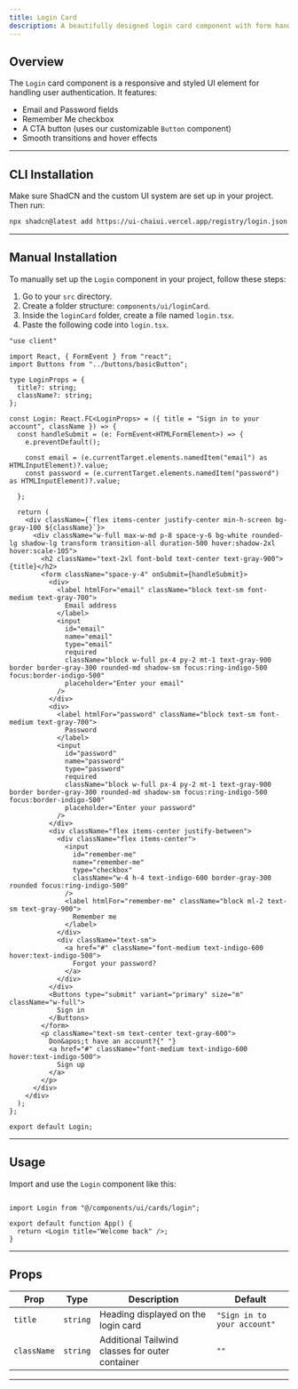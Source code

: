 ```yaml
---
title: Login Card
description: A beautifully designed login card component with form handling and button styling.
---
```



## Overview

The `Login` card component is a responsive and styled UI element for handling user authentication. It features:

- Email and Password fields  
- Remember Me checkbox  
- A CTA button (uses our customizable `Button` component)  
- Smooth transitions and hover effects

<ComponentPreview code={loginCardCode}>
  <Login />
</ComponentPreview>

---

## CLI Installation

Make sure ShadCN and the custom UI system are set up in your project. Then run:

```bash
npx shadcn@latest add https://ui-chaiui.vercel.app/registry/login.json
```
---

## Manual Installation

To manually set up the `Login` component in your project, follow these steps:

1. Go to your `src` directory.
2. Create a folder structure: `components/ui/loginCard`.
3. Inside the `loginCard` folder, create a file named `login.tsx`.
4. Paste the following code into `login.tsx`.

```tsx
"use client"

import React, { FormEvent } from "react";
import Buttons from "../buttons/basicButton";

type LoginProps = {
  title?: string;
  className?: string;
};

const Login: React.FC<LoginProps> = ({ title = "Sign in to your account", className }) => {
  const handleSubmit = (e: FormEvent<HTMLFormElement>) => {
    e.preventDefault();

    const email = (e.currentTarget.elements.namedItem("email") as HTMLInputElement)?.value;
    const password = (e.currentTarget.elements.namedItem("password") as HTMLInputElement)?.value;

  };

  return (
    <div className={`flex items-center justify-center min-h-screen bg-gray-100 ${className}`}>
      <div className="w-full max-w-md p-8 space-y-6 bg-white rounded-lg shadow-lg transform transition-all duration-500 hover:shadow-2xl hover:scale-105">
        <h2 className="text-2xl font-bold text-center text-gray-900">{title}</h2>
        <form className="space-y-4" onSubmit={handleSubmit}>
          <div>
            <label htmlFor="email" className="block text-sm font-medium text-gray-700">
              Email address
            </label>
            <input
              id="email"
              name="email"
              type="email"
              required
              className="block w-full px-4 py-2 mt-1 text-gray-900 border border-gray-300 rounded-md shadow-sm focus:ring-indigo-500 focus:border-indigo-500"
              placeholder="Enter your email"
            />
          </div>
          <div>
            <label htmlFor="password" className="block text-sm font-medium text-gray-700">
              Password
            </label>
            <input
              id="password"
              name="password"
              type="password"
              required
              className="block w-full px-4 py-2 mt-1 text-gray-900 border border-gray-300 rounded-md shadow-sm focus:ring-indigo-500 focus:border-indigo-500"
              placeholder="Enter your password"
            />
          </div>
          <div className="flex items-center justify-between">
            <div className="flex items-center">
              <input
                id="remember-me"
                name="remember-me"
                type="checkbox"
                className="w-4 h-4 text-indigo-600 border-gray-300 rounded focus:ring-indigo-500"
              />
              <label htmlFor="remember-me" className="block ml-2 text-sm text-gray-900">
                Remember me
              </label>
            </div>
            <div className="text-sm">
              <a href="#" className="font-medium text-indigo-600 hover:text-indigo-500">
                Forgot your password?
              </a>
            </div>
          </div>
          <Buttons type="submit" variant="primary" size="m" className="w-full">
            Sign in
          </Buttons>
        </form>
        <p className="text-sm text-center text-gray-600">
          Don&apos;t have an account?{" "}
          <a href="#" className="font-medium text-indigo-600 hover:text-indigo-500">
            Sign up
          </a>
        </p>
      </div>
    </div>
  );
};

export default Login;
```
---

## Usage
Import and use the `Login` component like this:
```tsx

import Login from "@/components/ui/cards/login";

export default function App() {
  return <Login title="Welcome back" />;
}

```
---

## Props

| **Prop**    | **Type**   | **Description**                                  | **Default**                  |
|-------------|------------|--------------------------------------------------|------------------------------|
| `title`     | `string`   | Heading displayed on the login card              | `"Sign in to your account"`  |
| `className` | `string`   | Additional Tailwind classes for outer container  | `""`                         |

---